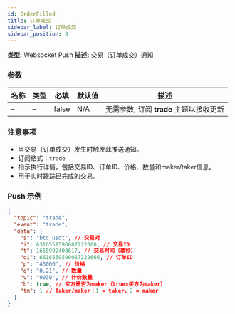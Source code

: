 ```yaml
---
id: OrderFilled
title: 订单成交
sidebar_label: 订单成交
sidebar_position: 8
---
```


**类型:** Websocket Push **描述:** 交易（订单成交）通知

### 参数

| 名称 | 类型 | 必填 | 默认值 | 描述 |
| --- | --- | --- | --- | --- |
| – | – | false | N/A | 无需参数, 订阅 **trade** 主题以接收更新 |

### 注意事项

- 当交易（订单成交）发生时触发此推送通知。
- 订阅格式：`trade`
- 指示执行详情，包括交易ID、订单ID、价格、数量和maker/taker信息。
- 用于实时跟踪已完成的交易。

### Push 示例

```json title="Push"
{
  "topic": "trade",
  "event": "trade",
  "data": {
    "s": "btc_usdt", // 交易对
    "i": 6316559590087222000, // 交易ID
    "t": 1655992403617, // 交易时间（毫秒）
    "oi": 6616559590087222666, // 订单ID
    "p": "43000", // 价格
    "q": "0.21", // 数量
    "v": "9030", // 计价数量
    "b": true, // 买方是否为maker（true=买方为maker）
    "tm": 1 // Taker/maker：1 = taker，2 = maker
  }
}
```
